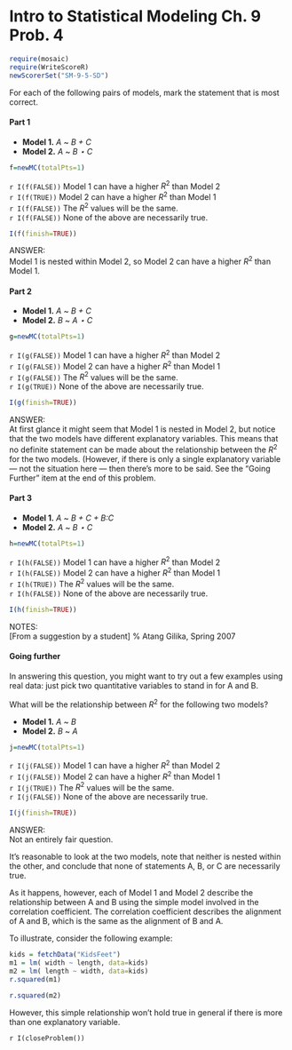 Intro to Statistical Modeling Ch. 9 Prob. 4
========================================================
```r
require(mosaic)
require(WriteScoreR)
newScorerSet("SM-9-5-SD")
```
For each of the following pairs of models, mark the statement that is most correct.

#### Part 1 

* **Model 1.** *A* ~ *B + C*
* **Model 2.** *A* ~ *B $\star$ C*

```r
f=newMC(totalPts=1)
```
`r I(f(FALSE))` Model 1 can have a higher $R^2$ than Model 2     
`r I(f(TRUE))` Model 2 can have a higher $R^2$ than Model 1     
`r I(f(FALSE))` The $R^2$ values will be the same.     
`r I(f(FALSE))` None of the above are necessarily true.     
```r
I(f(finish=TRUE))
```

<aside>
ANSWER:    
Model 1 is nested within Model 2, so Model 2 can have a higher $R^2$ than Model 1.
</asid>

 
#### Part 2

* **Model 1.** *A* ~ *B + C*     
* **Model 2.** *B* ~ *A $\star$ C*

```r
g=newMC(totalPts=1)
```
`r I(g(FALSE))` Model 1 can have a higher $R^2$ than Model 2     
`r I(g(FALSE))` Model 2 can have a higher $R^2$ than Model 1     
`r I(g(FALSE))` The $R^2$ values will be the same.     
`r I(g(TRUE))` None of the above are necessarily true.    
```r
I(g(finish=TRUE))
```

<aside>
ANSWER:     
At first glance it might seem that Model 1 is nested in Model 2, but notice that the two models have different explanatory variables.  This means that no definite statement can be made about the relationship between the $R^2$ for the two models.  (However, if there is only a single explanatory variable --- not the situation here --- then there's more to be said.  See the "Going Further" item at the end of this problem.
</aside>

#### Part 3

* **Model 1.** *A* ~ *B + C + B:C*
* **Model 2.** *A* ~ *B $\star$ C*

```r
h=newMC(totalPts=1)
```
`r I(h(FALSE))` Model 1 can have a higher $R^2$ than Model 2     
`r I(h(FALSE))` Model 2 can have a higher $R^2$ than Model 1     
`r I(h(TRUE))` The $R^2$ values will be the same.     
`r I(h(FALSE))` None of the above are necessarily true.      
```r
I(h(finish=TRUE))
```

<aside>
NOTES:     
[From a suggestion by a student] % Atang Gilika, Spring 2007

#### Going further 

In answering this question, you might want to try out a few examples using real data: just pick two quantitative variables to stand in for A and B.

What will be the relationship between $R^2$ for the following two models?

* **Model 1.** *A* ~ *B*     
* **Model 2.** *B* ~ *A*

```r
j=newMC(totalPts=1)
```
`r I(j(FALSE))` Model 1 can have a higher $R^2$ than Model 2     
`r I(j(FALSE))` Model 2 can have a higher $R^2$ than Model 1     
`r I(j(TRUE))` The $R^2$ values will be the same.     
`r I(j(FALSE))` None of the above are necessarily true.    
```r
I(j(finish=TRUE))
```

<aside>
ANSWER:     
Not an entirely fair question.

It's reasonable to look at the two models, note that neither is nested within the other, and conclude that none of statements A, B, or C are necessarily true.  

As it happens, however, each of Model 1 and Model 2 describe the relationship between A and B using the simple model involved in the correlation coefficient.  The correlation coefficient describes the alignment of A and B, which is the same as the alignment of B and A.  

To illustrate, consider the following example:
```r
kids = fetchData("KidsFeet")
m1 = lm( width ~ length, data=kids)
m2 = lm( length ~ width, data=kids)
r.squared(m1)
```

```r
r.squared(m2)
```


However, this simple relationship won't hold true in general if there is more than one explanatory variable.
</aside>

`r I(closeProblem())`

